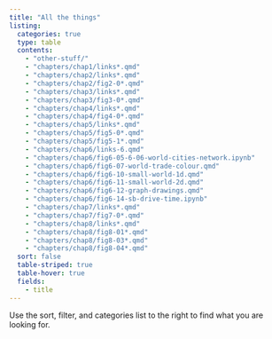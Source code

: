 ```yaml
---
title: "All the things"
listing:
  categories: true
  type: table
  contents: 
    - "other-stuff/"
    - "chapters/chap1/links*.qmd"
    - "chapters/chap2/links*.qmd"
    - "chapters/chap2/fig2-0*.qmd"
    - "chapters/chap3/links*.qmd"
    - "chapters/chap3/fig3-0*.qmd"
    - "chapters/chap4/links*.qmd"
    - "chapters/chap4/fig4-0*.qmd"
    - "chapters/chap5/links*.qmd"
    - "chapters/chap5/fig5-0*.qmd"
    - "chapters/chap5/fig5-1*.qmd"
    - "chapters/chap6/links-6.qmd"
    - "chapters/chap6/fig6-05-6-06-world-cities-network.ipynb"
    - "chapters/chap6/fig6-07-world-trade-colour.qmd"
    - "chapters/chap6/fig6-10-small-world-1d.qmd"
    - "chapters/chap6/fig6-11-small-world-2d.qmd"
    - "chapters/chap6/fig6-12-graph-drawings.qmd"
    - "chapters/chap6/fig6-14-sb-drive-time.ipynb"
    - "chapters/chap7/links*.qmd"
    - "chapters/chap7/fig7-0*.qmd"
    - "chapters/chap8/links*.qmd"
    - "chapters/chap8/fig8-01*.qmd"
    - "chapters/chap8/fig8-03*.qmd"
    - "chapters/chap8/fig8-04*.qmd"
  sort: false
  table-striped: true
  table-hover: true
  fields: 
    - title
---
```


Use the sort, filter, and categories list to the right to find what you are looking for.